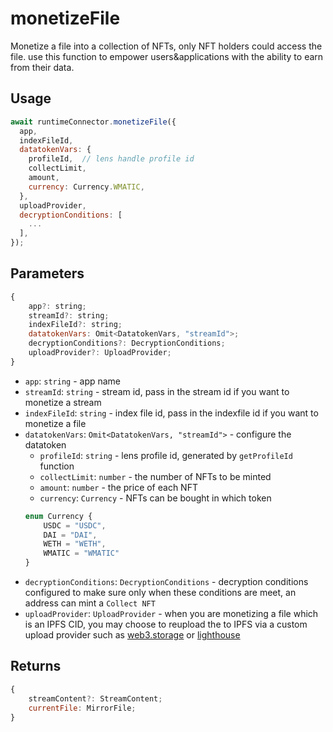 # monetizeFile

Monetize a file into a collection of NFTs, only NFT holders could access the file.
use this function to empower users&applications with the ability to earn from their data.

## Usage
```javascript
await runtimeConnector.monetizeFile({
  app,
  indexFileId,
  datatokenVars: {
    profileId,  // lens handle profile id
    collectLimit,
    amount,
    currency: Currency.WMATIC,
  },
  uploadProvider,
  decryptionConditions: [
    ...
  ],
});
```

## Parameters
```js
{
    app?: string;
    streamId?: string;
    indexFileId?: string;
    datatokenVars: Omit<DatatokenVars, "streamId">;
    decryptionConditions?: DecryptionConditions;
    uploadProvider?: UploadProvider;
}
```
- `app`: `string` - app name
- `streamId`: `string` - stream id, pass in the stream id if you want to monetize a stream
- `indexFileId`: `string` - index file id, pass in the indexfile id if you want to monetize a file
- `datatokenVars`: `Omit<DatatokenVars, "streamId">` - configure the datatoken
    - `profileId`: `string` - lens profile id, generated by `getProfileId` function
    - `collectLimit`: `number` - the number of NFTs to be minted
    - `amount`: `number` - the price of each NFT
    - `currency`: `Currency` - NFTs can be bought in which token
    ```js
    enum Currency {
        USDC = "USDC",
        DAI = "DAI",
        WETH = "WETH",
        WMATIC = "WMATIC"
    }
    ```
- `decryptionConditions`: `DecryptionConditions` - decryption conditions configured to make sure only when these conditions are meet,
    an address can mint a `Collect NFT`
- `uploadProvider`: `UploadProvider` - when you are monetizing a file which is an IPFS CID, you may choose
    to reupload the to IPFS via a custom upload provider such as [web3.storage](https://web3.storage/) or
     [lighthouse](https://www.lighthouse.storage/)

## Returns
```js
{
    streamContent?: StreamContent;
    currentFile: MirrorFile;
}
```